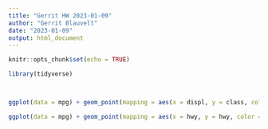 ```yaml
---
title: "Gerrit HW 2023-01-09"
author: "Gerrit Blauvelt"
date: "2023-01-09"
output: html_document
---
```


```r
knitr::opts_chunk$set(echo = TRUE)
```

```r
library(tidyverse)



ggplot(data = mpg) + geom_point(mapping = aes(x = displ, y = class, color=hwy, shape = drv))

ggplot(data = mpg) + geom_point(mapping = aes(x = hwy, y = hwy, color = class, shape = class, stroke = year))


             
             
             
``` 
